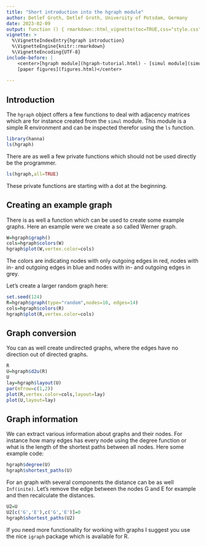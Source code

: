 ```yaml
---
title: "Short introduction into the hgraph module"
author: Detlef Groth, Detlef Groth, University of Potsdam, Germany
date: 2023-02-09
output: function () { rmarkdown::html_vignette(toc=TRUE,css="style.css") }
vignette: >
  %\VignetteIndexEntry{hgraph introduction}
  %\VignetteEngine{knitr::rmarkdown}
  %\VignetteEncoding{UTF-8}
include-before: |
    <center>[hgraph module](hgraph-tutorial.html) - [simul module](simul-tutorial.html) -
    [paper figures](figures.html)</center>
  
---
```


## Introduction

The `hgraph` object offers a few functions to deal with adjacency matrices
which are for instance created from the `simul` module. This module is a
simple R environment and can be inspected therefor using the `ls` function.
  

```r
library(hanna)  
ls(hgraph)
```

There are as well a few private functions which should not be used directly be the programmer.

```r
ls(hgraph,all=TRUE)
```

These private functions are starting with a dot at the beginning.

## Creating an example graph 

There is as well a function which can be used to create some example graphs.
Here an example were we create a so called Werner graph.

```r
W=hgraph$graph()
cols=hgraph$colors(W)
hgraph$plot(W,vertex.color=cols)
```

The colors are indicating nodes with only outgoing edges in red, nodes with
in- and outgoing edges in blue and nodes with in- and outgoing edges in grey.

Let's create a larger random graph here:

```r
set.seed(124)
R=hgraph$graph(type="random",nodes=10, edges=14)
cols=hgraph$colors(R)
hgraph$plot(R,vertex.color=cols)
```

## Graph conversion

You can as well create undirected graphs, where the edges have no direction
out of directed graphs.

```r
R
U=hgraph$d2u(R)
U
lay=hgraph$layout(U)
par(mfrow=c(1,2))
plot(R,vertex.color=cols,layout=lay)
plot(U,layout=lay)
```

## Graph information

We can extract various information about graphs and their nodes. For instance
how many edges has every node using the degree function or what is the length
of the shortest paths between all nodes. Here some example code:


```r
hgraph$degree(U)
hgraph$shortest_paths(U)
```

For an graph with several components the distance can be as well `Inf(inite)`.
Let's remove the edge between the nodes G and E for example and then
recalculate the distances.

```r
U2=U
U2[c('G','E'),c('G','E')]=0
hgraph$shortest_paths(U2)
```

If you need more functionality for working with graphs I suggest you use the
nice `igraph` package which is available for R.



